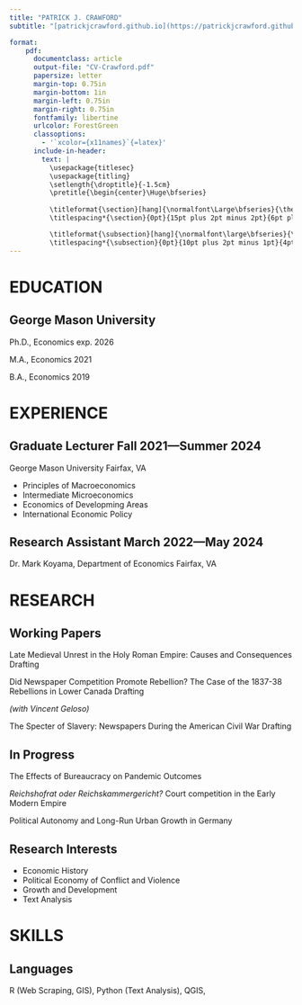 ```yaml
---
title: "PATRICK J. CRAWFORD"
subtitle: "[patrickjcrawford.github.io](https://patrickjcrawford.github.io) $\\diamond$ [pcrawfo6@gmu.edu](mailto:pcrawfo6@gmu.edu)"

format: 
    pdf:
      documentclass: article
      output-file: "CV-Crawford.pdf"
      papersize: letter
      margin-top: 0.75in
      margin-bottom: 1in
      margin-left: 0.75in
      margin-right: 0.75in
      fontfamily: libertine
      urlcolor: ForestGreen
      classoptions:
        - '`xcolor={x11names}`{=latex}'
      include-in-header: 
        text: |
          \usepackage{titlesec}
          \usepackage{titling}
          \setlength{\droptitle}{-1.5cm} 
          \pretitle{\begin{center}\Huge\bfseries}
          
          \titleformat{\section}[hang]{\normalfont\Large\bfseries}{\thesection}{1em}{}
          \titlespacing*{\section}{0pt}{15pt plus 2pt minus 2pt}{6pt plus 1pt minus 1pt}

          \titleformat{\subsection}[hang]{\normalfont\large\bfseries}{\thesubsection}{1em}{}
          \titlespacing*{\subsection}{0pt}{10pt plus 2pt minus 1pt}{4pt plus 1pt minus 1pt}
---
```


\vspace{-1.5cm}

# EDUCATION

## George Mason University

Ph.D., Economics \hfill exp. 2026

M.A., Economics \hfill 2021

B.A., Economics \hfill 2019

# EXPERIENCE

## Graduate Lecturer \hfill Fall 2021---Summer 2024

George Mason University \hfill Fairfax, VA

-   Principles of Macroeconomics
-   Intermediate Microeconomics
-   Economics of Developming Areas
-   International Economic Policy

## Research Assistant \hfill March 2022---May 2024

Dr. Mark Koyama, Department of Economics \hfill Fairfax, VA

# RESEARCH

## Working Papers

Late Medieval Unrest in the Holy Roman Empire: Causes and Consequences \hfill Drafting

Did Newspaper Competition Promote Rebellion? The Case of the 1837-38 Rebellions in Lower Canada \hfill Drafting

\vspace{-0.6em} *(with Vincent Geloso)*

The Specter of Slavery: Newspapers During the American Civil War \hfill Drafting

## In Progress

The Effects of Bureaucracy on Pandemic Outcomes

*Reichshofrat oder Reichskammergericht?* Court competition in the Early Modern Empire

Political Autonomy and Long-Run Urban Growth in Germany

## Research Interests

-   Economic History
-   Political Economy of Conflict and Violence
-   Growth and Development
-   Text Analysis

<!-- # CONFERENCES

Southern Economic Association Annual Meeting \hfill November 2022

Southern Economic Association Annual Meeting \hfill November 2023

Southern Economic Association Annual Meeting \hfill November 2024 -->

# SKILLS

## Languages

R (Web Scraping, GIS), Python (Text Analysis), QGIS, \LaTeX
